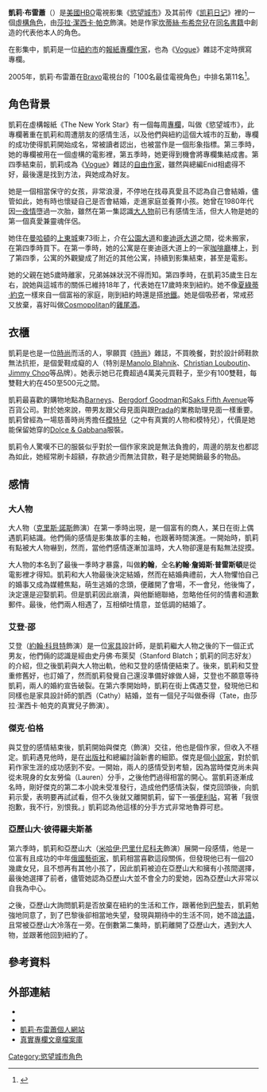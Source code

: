 {{noteTA
|G1=PP
|G2=Show
|1=zh-cn:安娜索菲亚·罗伯; zh-hk:安娜蘇菲亞·洛; zh-tw:安娜蘇菲亞·羅伯;
}}
{{Infobox character
| colour        = pink
| name          = 凱莉·布雷蕭
| original_name = Carrie Bradshaw
| image         = 
| caption       = 
| first         = [[慾望城市|慾望城市]]（第1.01集）
| last          =
| cause         = 
| nickname      = 
| alias         = 
| species       = 
| gender        = 女
| born          = {{birth date and age|1966|06|15}} 
| occupation    = [[作家|作家]]
| title         = 
| family        = 
| spouse        = [[約翰·詹姆士·普萊斯頓|約翰·詹姆士·普萊斯頓]]
| children      = 
| relatives     = 
| episode       = 94
| portrayer     = [[莎拉·潔西卡·帕克|莎拉·潔西卡·帕克]]（成年）<br />[[安娜蘇菲亞·羅伯|安娜蘇菲亞·羅伯]]（少年）
| creator       = [[坎蒂絲·布希奈兒|坎蒂絲·布希奈兒]]
}}

'''凱莉·布雷蕭'''（{{lang-en|Carrie Bradshaw}}）是[[美國|美國]][[HBO|HBO]]電視影集《[[慾望城市|慾望城市]]》及其前传《[[凯莉日记|凯莉日记]]》裡的一個[[虛構角色|虛構角色]]，由[[莎拉·潔西卡·帕克|莎拉·潔西卡·帕克]]飾演。她是作家[[坎蒂絲·布希奈兒|坎蒂絲·布希奈兒]]在[[慾望城市_(小說)|同名書籍]]中創造的代表他本人的角色。

在影集中，凱莉是一位[[紐約市|紐約市]]的[[報紙|報紙]][[專欄|專欄]][[作家|作家]]，也為《[[时尚_(杂志)|Vogue]]》雜誌不定時撰寫專欄。

2005年，凱莉·布雷蕭在[[Bravo|Bravo]]電視台的「100名最佳電視角色」中排名第11名<ref>{{Cite web |url=http://www.bravotv.com/The_100_Greatest_TV_Characters//index.shtml |title=Bravo > 100 Greatest TV Characters |accessdate=2008-08-26 |archive-date=2007-07-17 |archive-url=https://www.webcitation.org/5QOBa5i9z?url=http://www.bravotv.com/The_100_Greatest_TV_Characters//index.shtml |dead-url=yes }}</ref>。

== 角色背景 ==
{{cquote| ''I revealed too much too soon. I was emotionally slutty.''<br/>我表白的太快了，我是情感上的妓女。 }}

凱莉在虛構報紙《The New York Star》有一個每周[[專欄|專欄]]，叫做《慾望城市》，此專欄著重在凱莉和周遭朋友的感情生活，以及他們與紐約這個大城市的互動，專欄的成功使得凱莉開始成名，常被讀者認出，也被當作是一個形象指標。第三季時，她的專欄被用在一個虛構的電影裡，第五季時，她更得到機會將專欄集結成書。第四季結束前，凱莉成為《[[时尚_(杂志)|Vogue]]》雜誌的[[自由作家|自由作家]]，雖然與總編Enid相處得不好，最後還是找到方法，與她成為好友。

她是一個相當保守的女孩，非常浪漫，不停地在找尋真愛且不認為自己會結婚，儘管如此，她有時也懷疑自己是否會結婚，走進家庭並養育小孩。她曾在1980年代因[[一夜情|一夜情]]墮過一次胎，雖然在第一集認識[[大人物|大人物]]前已有感情生活，但大人物是她的第一個真愛兼靈魂伴侶。

她住在[[曼哈頓|曼哈頓]]的[[上東城|上東城]]東73街上，介在[[公園大道|公園大道]]和[[麥迪遜大道|麥迪遜大道]]之間，從未搬家，在第四季時買下。在第一季時，她的公寓是在麥迪遜大道上的一家[[咖啡廳|咖啡廳]]樓上，到了第四季，公寓的外觀變成了附近的其他公寓，持續到影集結束，甚至是電影。

她的父親在她5歲時離家，兄弟姊妹狀況不得而知。第四季時，在凱莉35歲生日左右，說她與這城市的關係已維持18年了，代表她在17歲時來到紐約。她不像[[夏綠蒂·約克|夏綠蒂·約克]]一樣來自一個富裕的家庭，剛到紐約時還是搭[[紐約地鐵|地鐵]]。她是個吸菸者，常戒菸又放棄，喜好叫做[[Cosmopolitan|Cosmopolitan]]的[[雞尾酒|雞尾酒]]。

== 衣櫃 ==
凱莉是也是一位[[時尚|時尚]]而活的人，寧願買《[[時尚_(雜誌)|時尚]]》雜誌，不買晚餐，對於設計師鞋款無法抗拒，是個愛鞋成癡的人（特別是[[Manolo_Blahnik|Manolo Blahnik]]、[[Christian_Louboutin|Christian Louboutin]]、[[Jimmy_Choo|Jimmy Choo]]等品牌）。她表示她已花費超過4萬美元買鞋子，至少有100雙鞋，每雙鞋大約在450至500元之間。

凱莉最喜歡的購物地點為[[Barneys|Barneys]]、[[Bergdorf_Goodman|Bergdorf Goodman]]和[[Saks_Fifth_Avenue|Saks Fifth Avenue]]等百貨公司。對於她來說，帶男友跟父母見面與跟[[Prada|Prada]]的業務助理見面一樣重要。凱莉曾經為一場慈善時尚秀擔任[[模特兒|模特兒]]（之中有真實的人物和模特兒），代價是她能保留她穿的[[Dolce_&_Gabbana|Dolce & Gabbana]]服裝。

凱莉令人驚嘆不已的服裝似乎對於一個作家來說是無法負擔的，周邊的朋友也都認為如此，她經常刷卡超額，存款過少而無法貸款，鞋子是她開銷最多的物品。

== 感情 ==
=== 大人物 ===
{{main|大人物 (電視角色)}}
大人物（[[克里斯·諾斯|克里斯·諾斯]]飾演）在第一季時出現，是一個富有的商人，某日在街上偶遇凱莉結識。他們倆的感情是影集故事的主軸，也跟著時間演進。一開始時，凱莉有點被大人物嚇到，然而，當他們感情逐漸加溫時，大人物卻還是有點無法捉摸。

大人物的本名到了最後一季時才暴露，叫做'''約翰'''，全名'''約翰·詹姆斯·普雷斯頓'''是從電影裡才得知。凱莉和大人物最後決定結婚，然而在結婚典禮前，大人物懼怕自己的婚事又成為媒體焦點，萌生逃婚的念頭，便離開了會場，不一會兒，他後悔了，決定還是迎娶凱莉。但是凱莉因此崩潰，與他斷絕聯絡，忽略他任何的情書和道歉郵件。最後，他們兩人相遇了，互相傾吐情意，並低調的結婚了。

=== 艾登·邵 ===
艾登（[[約翰·科貝特|約翰·科貝特]]飾演）是一位[[家具|家具]]設計師，是凱莉繼大人物之後的下一個正式男友，他們倆的認識是經由史丹佛·布萊契（Stanford Blatch；凱莉的同志好友）的介紹，但之後凱莉與大人物出軌，他和艾登的感情便結束了。後來，凱莉和艾登重修舊好，也訂婚了，然而凱莉發覺自己還沒準備好嫁做人婦，艾登也不願意等待凱莉，兩人的婚約宣告破裂。在第六季開始時，凱莉在街上偶遇艾登，發現他已和同樣也是家具設計師的凱西（Cathy）結婚，並有一個兒子叫做泰得（Tate，由莎拉·潔西卡·帕克的真實兒子飾演）。

=== 傑克·伯格 ===
與艾登的感情結束後，凱莉開始與傑克（{{le|榮恩·李文斯頓|Ron Livingston}}飾演）交往，他也是個作家，但收入不穩定。凱莉遇見他時，是在[[出版社|出版社]]和總編討論新書的細節。傑克是個[[小說家|小說家]]，對於凱莉作家生涯的成功感到不安。一開始，兩人的感情受到考驗，因為當時傑克尚未與從未現身的女友勞倫（Lauren）分手，之後他們過得相當的開心。當凱莉逐漸成名時，剛好傑克的第二本小說未受准發行，造成他們感情決裂，傑克回頭後，向凱莉示愛，表明要再試試看，但不久後就又離開凱莉，留下一張[[便利貼|便利貼]]，寫著「我很抱歉，我不行，別恨我。」凱莉認為他這樣的分手方式非常地魯莽可悲。

=== 亞歷山大·彼得羅夫斯基 ===
第六季時，凱莉和亞歷山大（[[米哈伊·巴里什尼科夫|米哈伊·巴里什尼科夫]]飾演）展開一段感情，他是一位富有且成功的中年[[俄國|俄國]][[藝術家|藝術家]]，凱莉相當喜歡這段關係，但發現他已有一個20幾歲女兒，且不想再有其他小孩了，因此凱莉被迫在亞歷山大和擁有小孩間選擇，最後她選擇了前者，儘管她認為亞歷山大並不會全力的愛她，因為亞歷山大非常以自我為中心。

之後，亞歷山大詢問凱莉是否放棄在紐約的生活和工作，跟著他到[[巴黎|巴黎]]去，凱莉勉強地同意了，到了巴黎後卻相當地失望，發現與期待中的生活不同，她不諳[[法語|法語]]，且常被亞歷山大冷落在一旁。在倒數第二集時，凱莉離開了亞歷山大，遇到大人物，並跟著他回到紐約了。

== 參考資料 ==
{{reflist}}

== 外部連結 ==
* {{Official website|http://www.hbo.com/city/}}
* {{imdb character|id=0018417|character=凱莉·布雷蕭}}
* [http://www.carriebradshaw.com/ 凱莉·布雷蕭個人網站]{{Wayback|url=http://www.carriebradshaw.com/ |date=20080828004634 }}
* [http://www.observer.com/2007/sex-and-city 真實專欄文章檔案庫]{{Wayback|url=http://www.observer.com/2007/sex-and-city |date=20080129120420 }}

{{慾望城市}}
{{DEFAULTSORT:Bradshaw, Carrie}}
[[Category:慾望城市角色|Category:慾望城市角色]]
